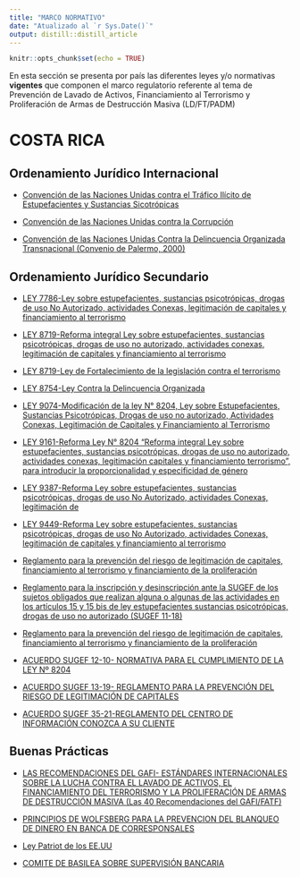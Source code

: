 ```yaml
---
title: "MARCO NORMATIVO"
date: "Atualizado al `r Sys.Date()`"
output: distill::distill_article
---
```


```r
knitr::opts_chunk$set(echo = TRUE)
```
En esta sección se presenta por país las diferentes leyes y/o normativas **vigentes** que componen el marco regulatorio referente al tema de Prevención de Lavado de Activos, Financiamiento al Terrorismo y Proliferación de Armas de Destrucción Masiva (LD/FT/PADM) 

# COSTA RICA

## Ordenamiento Jurídico Internacional

- [Convención de las Naciones Unidas contra el Tráfico Ilícito de Estupefacientes y Sustancias Sicotrópicas](http://www.uif.gob.sv/wp-content/uploads/convenciones/01-Convencion-de-las-Naciones-Unidas-contra-el-Trafico-Ilicito-Viena-1988.pdf)

- [Convención de las Naciones Unidas contra la Corrupción](http://www.uif.gob.sv/wp-content/uploads/convenciones/03-Convencion-de-las-Naciones-Unidas-contra-la-Corrupcion.pdf)

- [Convención de las Naciones Unidas Contra la Delincuencia Organizada Transnacional (Convenio de Palermo, 2000)](http://www.pgrweb.go.cr/scij/Busqueda/Normativa/Normas/nrm_texto_completo.aspx?param1=NRTC&nValor1=1&nValor2=50810&nValor3=54705&strTipM=TC)

## Ordenamiento Jurídico Secundario

- [LEY 7786-Ley sobre estupefacientes, sustancias psicotrópicas, drogas de uso No Autorizado, actividades Conexas, legitimación de capitales y financiamiento al terrorismo](http://www.pgrweb.go.cr/scij/Busqueda/Normativa/Normas/nrm_texto_completo.aspx?param1=NRTC&nValor1=1&nValor2=29254)

- [LEY 8719-Reforma integral Ley sobre estupefacientes, sustancias psicotrópicas, drogas de uso no autorizado, actividades conexas, legitimación de capitales y financiamiento al terrorismo](http://www.pgrweb.go.cr/scij/Busqueda/Normativa/Normas/nrm_texto_completo.aspx?param1=NRTC&nValor1=1&nValor2=48392&nValor3=93996&strTipM=TC)

- [LEY 8719-Ley de Fortalecimiento de la legislación contra el terrorismo](http://www.pgrweb.go.cr/scij/Busqueda/Normativa/normas/nrm_texto_completo.aspx?param2=2&nValor1=1&nValor2=65070&nValor3=75876&nValor4=NO&strTipM=TC)

- [LEY 8754-Ley Contra la Delincuencia Organizada](http://www.pgrweb.go.cr/scij/Busqueda/Normativa/Normas/nrm_texto_completo.aspx?param1=NRTC&nValor1=1&nValor2=65903&nValor3=87003&strTipM=TC)

- [LEY 9074-Modificación de la ley N° 8204, Ley sobre Estupefacientes, Sustancias Psicotrópicas, Drogas de uso no autorizado, Actividades Conexas, Legitimación de Capitales y Financiamiento al Terrorismo](http://www.pgrweb.go.cr/scij/Busqueda/Normativa/Normas/nrm_texto_completo.aspx?param1=NRTC&nValor1=1&nValor2=74240&nValor3=91611&strTipM=TC)

- [LEY 9161-Reforma Ley N° 8204 "Reforma integral Ley sobre estupefacientes, sustancias psicotrópicas, drogas de uso no autorizado, actividades conexas, legitimación capitales y financiamiento terrorismo", para introducir la proporcionalidad y especificidad de género](http://www.pgrweb.go.cr/scij/Busqueda/Normativa/Normas/nrm_texto_completo.aspx?param1=NRTC&nValor1=1&nValor2=75699&nValor3=93995&strTipM=TC)

- [LEY 9387-Reforma Ley sobre estupefacientes, sustancias psicotrópicas, drogas de uso No Autorizado, actividades Conexas, legitimación de](http://www.pgrweb.go.cr/scij/Busqueda/Normativa/Normas/nrm_texto_completo.aspx?param1=NRTC&nValor1=1&nValor2=82027&nValor3=104832&strTipM=TC)

- [LEY 9449-Reforma Ley sobre estupefacientes, sustancias psicotrópicas, drogas de uso No Autorizado, actividades Conexas, legitimación de capitales y financiamiento al terrorismo](http://www.pgrweb.go.cr/scij/Busqueda/Normativa/Normas/nrm_texto_completo.aspx?param1=NRTC&nValor1=1&nValor2=83999&nValor3=108173&strTipM=TC)

- [Reglamento para la prevención del riesgo de legitimación de capitales, financiamiento al terrorismo y financiamiento de la proliferación](http://www.pgrweb.go.cr/scij/Busqueda/Normativa/Normas/nrm_texto_completo.aspx?param1=NRTC&nValor1=1&nValor2=90071&nValor3=118480&strTipM=TC)

- [Reglamento para la inscripción y desinscripción ante la SUGEF de los sujetos obligados que realizan alguna o algunas de las actividades en los artículos 15 y 15 bis de ley estupefacientes sustancias psicotrópicas, drogas de uso no autorizado (SUGEF 11-18)](http://www.pgrweb.go.cr/scij/Busqueda/Normativa/Normas/nrm_texto_completo.aspx?param1=NRTC&nValor1=1&nValor2=87558&nValor3=118971&strTipM=TC)

- [Reglamento para la prevención del riesgo de legitimación de capitales, financiamiento al terrorismo y financiamiento de la proliferación](https://www.sugef.fi.cr/ver/normativa/normativa_vigente/Sugef%2012-21%20%20(v05%2018%20agosto%202021).pdf#.YUDMTJ1KiyJ)

- [ACUERDO SUGEF 12-10- NORMATIVA PARA EL CUMPLIMIENTO DE LA LEY Nº 8204](https://www.sugef.fi.cr/ver/normativa/normativa_vigente/SUGEF%2012-10%20(v21%2016%20de%20setiembre%20de%202020).pdf#.YUDMMZ1KiyJ)

- [ACUERDO SUGEF 13-19- REGLAMENTO PARA LA PREVENCIÓN DEL RIESGO DE LEGITIMACIÓN DE CAPITALES](https://www.sugef.fi.cr/ver/normativa/normativa_vigente/SUGEF%2013-19%20(v5%2025%20noviembre%202020).pdf#.YUDMGp1KiyJ)

- [ACUERDO SUGEF 35-21-REGLAMENTO DEL CENTRO DE INFORMACIÓN CONOZCA A SU CLIENTE](https://www.sugef.fi.cr/ver/normativa/normativa_vigente/Sugef%2035-21%20%20(v04%2016%20abril%202021).pdf#.YUDMBZ1KiyJ)


## Buenas Prácticas

- [LAS RECOMENDACIONES DEL GAFI- ESTÁNDARES INTERNACIONALES SOBRE LA LUCHA CONTRA EL LAVADO DE ACTIVOS, EL FINANCIAMIENTO DEL TERRORISMO Y LA PROLIFERACIÓN DE ARMAS DE DESTRUCCIÓN MASIVA (Las 40 Recomendaciones del GAFI/FATF)](https://www.gafilat.org/index.php/es/biblioteca-virtual/gafilat/documentos-de-interes-17/publicaciones-web/4013-recomendaciones-metodologia-actdic20-1/file)

- [PRINCIPIOS DE WOLFSBERG PARA LA PREVENCION DEL BLANQUEO DE DINERO EN BANCA DE CORRESPONSALES](https://www.wolfsberg-principles.com/sites/default/files/wb/pdfs/translations/spanish/105.%20correspondent-spanish.pdf)

- [Ley Patriot de los EE.UU](https://www.congress.gov/107/plaws/publ56/PLAW-107publ56.pdf)

- [COMITE DE BASILEA SOBRE SUPERVISIÓN BANCARIA](https://www.bis.org/bcbs/basel3_es.htm)